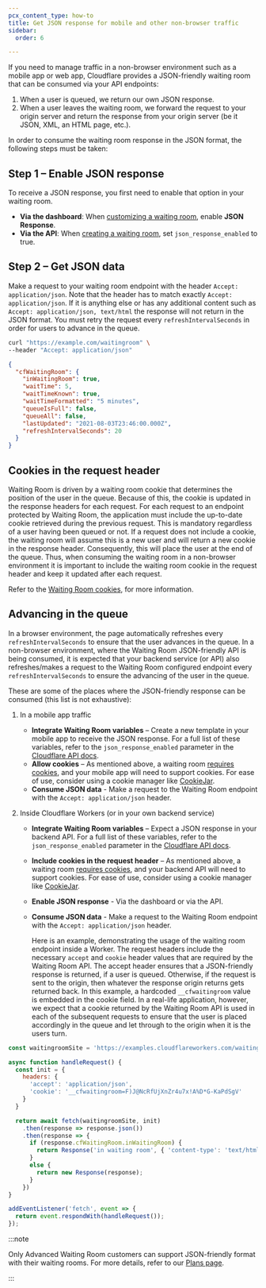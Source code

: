 ```yaml
---
pcx_content_type: how-to
title: Get JSON response for mobile and other non-browser traffic
sidebar:
  order: 6

---
```


If you need to manage traffic in a non-browser environment such as a mobile app or web app, Cloudflare provides a JSON-friendly waiting room that can be consumed via your API endpoints:

1. When a user is queued, we return our own JSON response.
2. When a user leaves the waiting room, we forward the request to your origin server and return the response from your origin server (be it JSON, XML, an HTML page, etc.).

In order to consume the waiting room response in the JSON format, the following steps must be taken:

## Step 1 – Enable JSON response

To receive a JSON response, you first need to enable that option in your waiting room.

* **Via the dashboard**: When [customizing a waiting room](/waiting-room/how-to/customize-waiting-room/), enable **JSON Response**.
* **Via the API**: When [creating a waiting room](/api/operations/waiting-room-create-waiting-room), set `json_response_enabled` to true.

## Step 2 – Get JSON data

Make a request to your waiting room endpoint with the header `Accept: application/json`. Note that the header has to match exactly `Accept: application/json`. If it is anything else or has any additional content such as `Accept: application/json, text/html` the response will not return in the JSON format. You must retry the request every `refreshIntervalSeconds` in order for users to advance in the queue.

```bash title="Request"
curl "https://example.com/waitingroom" \
--header "Accept: application/json"
```

```json title="Response"
{
  "cfWaitingRoom": {
    "inWaitingRoom": true,
    "waitTime": 5,
    "waitTimeKnown": true,
    "waitTimeFormatted": "5 minutes",
    "queueIsFull": false,
    "queueAll": false,
    "lastUpdated": "2021-08-03T23:46:00.000Z",
    "refreshIntervalSeconds": 20
  }
}
```

## Cookies in the request header

Waiting Room is driven by a waiting room cookie that determines the position of the user in the queue. Because of this, the cookie is updated in the response headers for each request. For each request to an endpoint protected by Waiting Room, the application must include the up-to-date cookie retrieved during the previous request. This is mandatory regardless of a user having been queued or not. If a request does not include a cookie, the waiting room will assume this is a new user and will return a new cookie in the response header. Consequently, this will place the user at the end of the queue. Thus, when consuming the waiting room in a non-browser environment it is important to include the waiting room cookie in the request header and keep it updated after each request.

Refer to the [Waiting Room cookies](/waiting-room/reference/waiting-room-cookie/), for more information.

## Advancing in the queue

In a browser environment, the page automatically refreshes every `refreshIntervalSeconds` to ensure that the user advances in the queue. In a non-browser environment, where the Waiting Room JSON-friendly API is being consumed, it is expected that your backend service (or API) also refreshes/makes a request to the Waiting Room configured endpoint every `refreshIntervalSeconds` to ensure the advancing of the user in the queue.

These are some of the places where the JSON-friendly response can be consumed (this list is not exhaustive):

1. In a mobile app traffic
   * **Integrate Waiting Room variables** – Create a new template in your mobile app to receive the JSON response. For a full list of these variables, refer to the `json_response_enabled` parameter in the [Cloudflare API docs](/api/operations/waiting-room-create-waiting-room).
   * **Allow cookies** – As mentioned above, a waiting room [requires cookies](/waiting-room/reference/waiting-room-cookie/), and your mobile app will need to support cookies. For ease of use, consider using a cookie manager like [CookieJar](https://pkg.go.dev/net/http#CookieJar).
   * **Consume JSON data** - Make a request to the Waiting Room endpoint with the `Accept: application/json` header.

2. Inside Cloudflare Workers (or in your own backend service)
   * **Integrate Waiting Room variables** – Expect a JSON response in your backend API. For a full list of these variables, refer to the `json_response_enabled` parameter in the [Cloudflare API docs](/api/operations/waiting-room-create-waiting-room).
   * **Include cookies in the request header** – As mentioned above, a waiting room [requires cookies](/waiting-room/reference/waiting-room-cookie/), and your backend API will need to support cookies. For ease of use, consider using a cookie manager like [CookieJar](https://pkg.go.dev/net/http#CookieJar).
   * **Enable JSON response** - Via the dashboard or via the API.
   * **Consume JSON data** - Make a request to the Waiting Room endpoint with the `Accept: application/json` header.

     Here is an example, demonstrating the usage of the waiting room endpoint inside a Worker. The request headers include the necessary `accept` and `cookie` header values that are required by the Waiting Room API. The accept header ensures that a JSON-friendly response is returned, if a user is queued. Otherwise, if the request is sent to the origin, then whatever the response origin returns gets returned back. In this example, a hardcoded `__cfwaitingroom` value is embedded in the cookie field. In a real-life application, however, we expect that a cookie returned by the Waiting Room API is used in each of the subsequent requests to ensure that the user is placed accordingly in the queue and let through to the origin when it is the users turn.

```javascript
const waitingroomSite = 'https://examples.cloudflareworkers.com/waiting-room';

async function handleRequest() {
  const init = {
    headers: {
      'accept': 'application/json',
      'cookie': '__cfwaitingroom=F)J@NcRfUjXnZr4u7x!A%D*G-KaPdSgV'
    }
  }

  return await fetch(waitingroomSite, init)
    .then(response => response.json())
    .then(response => {
      if (response.cfWaitingRoom.inWaitingRoom) {
        return Response('in waiting room', { 'content-type': 'text/html' });
      }
      else {
        return new Response(response);
      }
    })
}

addEventListener('fetch', event => {
  return event.respondWith(handleRequest());
});
```

:::note


Only Advanced Waiting Room customers can support JSON-friendly format with their waiting rooms. For more details, refer to our [Plans page](/waiting-room/plans/).


:::
